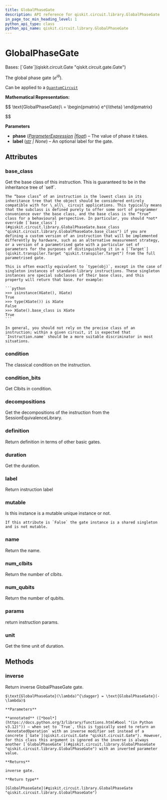 ```yaml
---
title: GlobalPhaseGate
description: API reference for qiskit.circuit.library.GlobalPhaseGate
in_page_toc_min_heading_level: 1
python_api_type: class
python_api_name: qiskit.circuit.library.GlobalPhaseGate
---
```


# GlobalPhaseGate

<Class id="qiskit.circuit.library.GlobalPhaseGate" github="https://github.com/qiskit/qiskit/tree/main/qiskit/circuit/library/standard_gates/global_phase.py" signature="qiskit.circuit.library.GlobalPhaseGate(phase, label=None, *, duration=None, unit='dt')">
  Bases: [`Gate`](qiskit.circuit.Gate "qiskit.circuit.gate.Gate")

  The global phase gate ($e^{i\theta}$).

  Can be applied to a [`QuantumCircuit`](qiskit.circuit.QuantumCircuit "qiskit.circuit.QuantumCircuit")

  **Mathematical Representation:**

  $$
  \text{GlobalPhaseGate}\ =
      \begin{pmatrix}
          e^{i\theta}
      \end{pmatrix}


  $$

  **Parameters**

  *   **phase** ([*ParameterExpression*](qiskit.circuit.ParameterExpression "qiskit.circuit.parameterexpression.ParameterExpression")  *|*[*float*](https://docs.python.org/3/library/functions.html#float "(in Python v3.12)")) – The value of phase it takes.
  *   **label** ([*str*](https://docs.python.org/3/library/stdtypes.html#str "(in Python v3.12)") *| None*) – An optional label for the gate.

  ## Attributes

  ### base\_class

  <Attribute id="qiskit.circuit.library.GlobalPhaseGate.base_class" name="base_class">
    Get the base class of this instruction. This is guaranteed to be in the inheritance tree of `self`.

    The “base class” of an instruction is the lowest class in its inheritance tree that the object should be considered entirely compatible with for \_all\_ circuit applications. This typically means that the subclass is defined purely to offer some sort of programmer convenience over the base class, and the base class is the “true” class for a behavioural perspective. In particular, you should *not* override [`base_class`](#qiskit.circuit.library.GlobalPhaseGate.base_class "qiskit.circuit.library.GlobalPhaseGate.base_class") if you are defining a custom version of an instruction that will be implemented differently by hardware, such as an alternative measurement strategy, or a version of a parametrised gate with a particular set of parameters for the purposes of distinguishing it in a [`Target`](qiskit.transpiler.Target "qiskit.transpiler.Target") from the full parametrised gate.

    This is often exactly equivalent to `type(obj)`, except in the case of singleton instances of standard-library instructions. These singleton instances are special subclasses of their base class, and this property will return that base. For example:

    ```python
    >>> isinstance(XGate(), XGate)
    True
    >>> type(XGate()) is XGate
    False
    >>> XGate().base_class is XGate
    True
    ```

    In general, you should not rely on the precise class of an instruction; within a given circuit, it is expected that `Instruction.name` should be a more suitable discriminator in most situations.
  </Attribute>

  ### condition

  <Attribute id="qiskit.circuit.library.GlobalPhaseGate.condition" name="condition">
    The classical condition on the instruction.
  </Attribute>

  ### condition\_bits

  <Attribute id="qiskit.circuit.library.GlobalPhaseGate.condition_bits" name="condition_bits">
    Get Clbits in condition.
  </Attribute>

  ### decompositions

  <Attribute id="qiskit.circuit.library.GlobalPhaseGate.decompositions" name="decompositions">
    Get the decompositions of the instruction from the SessionEquivalenceLibrary.
  </Attribute>

  ### definition

  <Attribute id="qiskit.circuit.library.GlobalPhaseGate.definition" name="definition">
    Return definition in terms of other basic gates.
  </Attribute>

  ### duration

  <Attribute id="qiskit.circuit.library.GlobalPhaseGate.duration" name="duration">
    Get the duration.
  </Attribute>

  ### label

  <Attribute id="qiskit.circuit.library.GlobalPhaseGate.label" name="label">
    Return instruction label
  </Attribute>

  ### mutable

  <Attribute id="qiskit.circuit.library.GlobalPhaseGate.mutable" name="mutable">
    Is this instance is a mutable unique instance or not.

    If this attribute is `False` the gate instance is a shared singleton and is not mutable.
  </Attribute>

  ### name

  <Attribute id="qiskit.circuit.library.GlobalPhaseGate.name" name="name">
    Return the name.
  </Attribute>

  ### num\_clbits

  <Attribute id="qiskit.circuit.library.GlobalPhaseGate.num_clbits" name="num_clbits">
    Return the number of clbits.
  </Attribute>

  ### num\_qubits

  <Attribute id="qiskit.circuit.library.GlobalPhaseGate.num_qubits" name="num_qubits">
    Return the number of qubits.
  </Attribute>

  ### params

  <Attribute id="qiskit.circuit.library.GlobalPhaseGate.params" name="params">
    return instruction params.
  </Attribute>

  ### unit

  <Attribute id="qiskit.circuit.library.GlobalPhaseGate.unit" name="unit">
    Get the time unit of duration.
  </Attribute>

  ## Methods

  ### inverse

  <Function id="qiskit.circuit.library.GlobalPhaseGate.inverse" name="inverse" signature="inverse(annotated=False)">
    Return inverse GlobalPhaseGate gate.

    $\text{GlobalPhaseGate}(\lambda)^{\dagger} = \text{GlobalPhaseGate}(-\lambda)$

    **Parameters**

    **annotated** ([*bool*](https://docs.python.org/3/library/functions.html#bool "(in Python v3.12)")) – when set to `True`, this is typically used to return an `AnnotatedOperation` with an inverse modifier set instead of a concrete [`Gate`](qiskit.circuit.Gate "qiskit.circuit.Gate"). However, for this class this argument is ignored as the inverse is always another [`GlobalPhaseGate`](#qiskit.circuit.library.GlobalPhaseGate "qiskit.circuit.library.GlobalPhaseGate") with an inverted parameter value.

    **Returns**

    inverse gate.

    **Return type**

    [GlobalPhaseGate](#qiskit.circuit.library.GlobalPhaseGate "qiskit.circuit.library.GlobalPhaseGate")
  </Function>
</Class>

